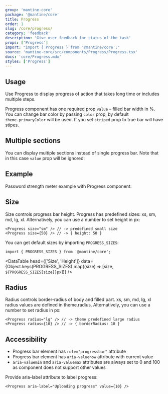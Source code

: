 ```yaml
---
group: 'mantine-core'
package: '@mantine/core'
title: Progress
order: 1
slug: /core/progress/
category: 'feedback'
description: 'Give user feedback for status of the task'
props: ['Progress']
import: "import { Progress } from '@mantine/core';"
source: 'mantine-core/src/components/Progress/Progress.tsx'
docs: 'core/Progress.mdx'
styles: ['Progress']
---
```



## Usage

Use Progress to display progress of action that takes long time or includes multiple steps.

Progress component has one required prop `value` – filled bar width in %.
You can change bar color by passing `color` prop, by default `theme.primaryColor` will be used.
If you set `striped` prop to true bar will have stipes.

<Demo data={ProgressDemos.configurator} />

## Multiple sections

You can display multiple sections instead of single progress bar. Note that in this case `value` prop will be ignored:

<Demo data={ProgressDemos.sections} />

## Example

Password strength meter example with Progress component:

<Demo data={PasswordInputDemos.strengthMeter} />

## Size

Size controls progress bar height. Progress has predefined sizes: xs, sm, md, lg, xl.
Alternatively, you can use a number to set height in px:

```tsx
<Progress size="sm" /> // -> predefined small size
<Progress size={50} /> // -> { height: 50 }
```

You can get default sizes by importing `PROGRESS_SIZES`:

```tsx
import { PROGRESS_SIZES } from '@mantine/core';
```

<DataTable
  head={['Size', 'Height']}
  data={Object.keys(PROGRESS_SIZES).map((size) => [size, `${PROGRESS_SIZES[size]}px`])}
/>

## Radius

Radius controls border-radius of body and filled part.
xs, sm, md, lg, xl radius values are defined in <GatsbyLink to="/theming/extend-theme/#spacing-radius-and-shadows">theme.radius</GatsbyLink>.
Alternatively, you can use a number to set radius in px:

```tsx
<Progress radius="lg" /> // -> theme predefined large radius
<Progress radius={10} /> // -> { borderRadius: 10 }
```

## Accessibility

- Progress bar element has `role="progressbar"` attribute
- Progress bar element has `aria-valuenow` attribute with current value
- `aria-valuemin` and `aria-valuemax` attributes are always set to 0 and 100 as component does not support other values

Provide aria-label attribute to label progress:

```tsx
<Progress aria-label="Uploading progress" value={10} />
```
